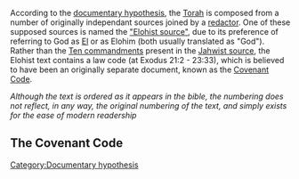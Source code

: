 According to the [[w:documentary hypothesis|documentary hypothesis]], the [[w:Torah|Torah]] is composed from a number of originally independant sources joined by a [[w:redaction|redactor]]. One of these supposed sources is named the [[w:Elohist|"Elohist source"]], due to its preference of referring to God as [[w:El (god)|El]] or as Elohim (both usually translated as "God"). Rather than the [[w:Ten commandments|Ten commandments]] present in the [[w:Jahwist|Jahwist source]], the Elohist text contains a law code (at Exodus 21:2 - 23:33), which is believed to have been an originally separate document, known as the [[w:Covenant Code|Covenant Code]].

''Although the text is ordered as it appears in the bible, the numbering does not reflect, in any way, the original numbering of the text, and simply exists for the ease of modern readership''

==The Covenant Code==

<small>{{font|1|color=#0000FF}}</small>{{font|If thou buy an Hebrew servant, six years he shall serve: and in the seventh he shall go out free for nothing.|color=#000000}}

<small>{{font|2|color=#0000FF}}</small>{{font|If he came in by himself, he shall go out by himself: if he were married, then his wife shall go out with him.|color=#000000}}

<small>{{font|3|color=#0000FF}}</small>{{font|If his master have given him a wife, and she have born him sons or daughters; the wife and her children shall be her master's, and he shall go out by himself.|color=#000000}}

<small>{{font|4|color=#0000FF}}</small>{{font|And if the servant shall plainly say, I love my master, my wife, and my children; I will not go out free:|color=#000000}}

<small>{{font|5|color=#0000FF}}</small>{{font|Then his master shall bring him unto the judges; he shall also bring him to the door, or unto the door post; and his master shall bore his ear through with an aul; and he shall serve him for ever.|color=#000000}}

<small>{{font|6|color=#0000FF}}</small>{{font|And if a man sell his daughter to be a maidservant, she shall not go out as the menservants do.|color=#000000}}

<small>{{font|7|color=#0000FF}}</small>{{font|If she please not her master, who hath betrothed her to himself, then shall he let her be redeemed: to sell her unto a strange nation he shall have no power, seeing he hath dealt deceitfully with her.|color=#000000}}

<small>{{font|8|color=#0000FF}}</small>{{font|And if he have betrothed her unto his son, he shall deal with her after the manner of daughters.|color=#000000}}

<small>{{font|9|color=#0000FF}}</small>{{font|If he take him another wife; her food, her raiment, and her duty of marriage, shall he not diminish.|color=#000000}}

<small>{{font|10|color=#0000FF}}</small>{{font|And if he do not these three unto her, then shall she go out free without money.|color=#000000}}

<small>{{font|11|color=#0000FF}}</small>{{font|He that smiteth a man, so that he die, shall be surely put to death.|color=#000000}}

<small>{{font|12|color=#0000FF}}</small>{{font|And if a man lie not in wait, but God deliver him into his hand; then I will appoint thee a place whither he shall flee.|color=#000000}}

<small>{{font|13|color=#0000FF}}</small>{{font|But if a man come presumptuously upon his neighbour, to slay him with guile; thou shalt take him from mine altar, that he may die.|color=#000000}}

<small>{{font|14|color=#0000FF}}</small>{{font|And he that smiteth his father, or his mother, shall be surely put to death.|color=#000000}}

<small>{{font|15|color=#0000FF}}</small>{{font|And he that stealeth a man, and selleth him, or if he be found in his hand, he shall surely be put to death.|color=#000000}}

<small>{{font|16|color=#0000FF}}</small>{{font|And he that curseth his father, or his mother, shall surely be put to death.|color=#000000}}

<small>{{font|17|color=#0000FF}}</small>{{font|And if men strive together, and one smite another with a stone, or with his fist, and he die not, but keepeth his bed:|color=#000000}}

<small>{{font|18|color=#0000FF}}</small>{{font|If he rise again, and walk abroad upon his staff, then shall he that smote him be quit: only he shall pay for the loss of his time, and shall cause him to be thoroughly healed.|color=#000000}}

<small>{{font|19|color=#0000FF}}</small>{{font|And if a man smite his servant, or his maid, with a rod, and he die under his hand; he shall be surely punished.|color=#000000}}

<small>{{font|20|color=#0000FF}}</small>{{font|Notwithstanding, if he continue a day or two, he shall not be punished: for he is his money.|color=#000000}}

<small>{{font|21|color=#0000FF}}</small>{{font|If men strive, and hurt a woman with child, so that her fruit depart from her, and yet no mischief follow: he shall be surely punished, according as the woman's husband will lay upon him; and he shall pay as the judges determine.|color=#000000}}

<small>{{font|22|color=#0000FF}}</small>{{font|And if any mischief follow, then thou shalt give life for life,|color=#000000}}

<small>{{font|23|color=#0000FF}}</small>{{font|Eye for eye, tooth for tooth, hand for hand, foot for foot,|color=#000000}}

<small>{{font|24|color=#0000FF}}</small>{{font|Burning for burning, wound for wound, stripe for stripe.|color=#000000}}

<small>{{font|25|color=#0000FF}}</small>{{font|And if a man smite the eye of his servant, or the eye of his maid, that it perish; he shall let him go free for his eye's sake.|color=#000000}}

<small>{{font|26|color=#0000FF}}</small>{{font|And if he smite out his manservant's tooth, or his maidservant's tooth; he shall let him go free for his tooth's sake.|color=#000000}}

<small>{{font|27|color=#0000FF}}</small>{{font|If an ox gore a man or a woman, that they die: then the ox shall be surely stoned, and his flesh shall not be eaten; but the owner of the ox shall be quit.|color=#000000}}

<small>{{font|28|color=#0000FF}}</small>{{font|But if the ox were wont to push with his horn in time past, and it hath been testified to his owner, and he hath not kept him in, but that he hath killed a man or a woman; the ox shall be stoned, and his owner also shall be put to death.|color=#000000}}

<small>{{font|29|color=#0000FF}}</small>{{font|If there be laid on him a sum of money, then he shall give for the ransom of his life whatsoever is laid upon him.|color=#000000}}

<small>{{font|30|color=#0000FF}}</small>{{font|Whether he have gored a son, or have gored a daughter, according to this judgment shall it be done unto him.|color=#000000}}

<small>{{font|31|color=#0000FF}}</small>{{font|If the ox shall push a manservant or a maidservant; he shall give unto their master thirty shekels of silver, and the ox shall be stoned.|color=#000000}}

<small>{{font|32|color=#0000FF}}</small>{{font|And if a man shall open a pit, or if a man shall dig a pit, and not cover it, and an ox or an ass fall therein;|color=#000000}}

<small>{{font|33|color=#0000FF}}</small>{{font|The owner of the pit shall make it good, and give money unto the owner of them; and the dead beast shall be his.|color=#000000}}

<small>{{font|34|color=#0000FF}}</small>{{font|And if one man's ox hurt another's, that he die; then they shall sell the live ox, and divide the money of it; and the dead ox also they shall divide.|color=#000000}}

<small>{{font|35|color=#0000FF}}</small>{{font|Or if it be known that the ox hath used to push in time past, and his owner hath not kept him in; he shall surely pay ox for ox; and the dead shall be his own.|color=#000000}}

<small>{{font|36|color=#0000FF}}</small>{{font|If a man shall steal an ox, or a sheep, and kill it, or sell it; he shall restore five oxen for an ox, and four sheep for a sheep.|color=#000000}}

<small>{{font|37|color=#0000FF}}</small>{{font|If a thief be found breaking up, and be smitten that he die, there shall no blood be shed for him.|color=#000000}}

<small>{{font|38|color=#0000FF}}</small>{{font|If the sun be risen upon him, there shall be blood shed for him; for he should make full restitution; if he have nothing, then he shall be sold for his theft.|color=#000000}}

<small>{{font|39|color=#0000FF}}</small>{{font|If the theft be certainly found in his hand alive, whether it be ox, or ass, or sheep; he shall restore double.|color=#000000}}

<small>{{font|40|color=#0000FF}}</small>{{font|If a man shall cause a field or vineyard to be eaten, and shall put in his beast, and shall feed in another man's field; of the best of his own field, and of the best of his own vineyard, shall he make restitution.|color=#000000}}

<small>{{font|41|color=#0000FF}}</small>{{font|If fire break out, and catch in thorns, so that the stacks of corn, or the standing corn, or the field, be consumed therewith; he that kindled the fire shall surely make restitution.|color=#000000}}

<small>{{font|42|color=#0000FF}}</small>{{font|If a man shall deliver unto his neighbour money or stuff to keep, and it be stolen out of the man's house; if the thief be found, let him pay double.|color=#000000}}

<small>{{font|43|color=#0000FF}}</small>{{font|If the thief be not found, then the master of the house shall be brought unto the judges, to see whether he have put his hand unto his neighbour's goods.|color=#000000}}

<small>{{font|44|color=#0000FF}}</small>{{font|For all manner of trespass, whether it be for ox, for ass, for sheep, for raiment, or for any manner of lost thing which another challengeth to be his, the cause of both parties shall come before the judges; and whom the judges shall condemn, he shall pay double unto his neighbour.|color=#000000}}

<small>{{font|45|color=#0000FF}}</small>{{font|If a man deliver unto his neighbour an ass, or an ox, or a sheep, or any beast, to keep; and it die, or be hurt, or driven away, no man seeing it:|color=#000000}}

<small>{{font|46|color=#0000FF}}</small>{{font|Then shall an oath of the LORD be between them both, that he hath not put his hand unto his neighbour's goods; and the owner of it shall accept thereof, and he shall not make it good.|color=#000000}}

<small>{{font|47|color=#0000FF}}</small>{{font|And if it be stolen from him, he shall make restitution unto the owner thereof.|color=#000000}}

<small>{{font|48|color=#0000FF}}</small>{{font|If it be torn in pieces, then let him bring it for witness, and he shall not make good that which was torn.|color=#000000}}

<small>{{font|49|color=#0000FF}}</small>{{font|And if a man borrow ought of his neighbour, and it be hurt, or die, the owner thereof being not with it, he shall surely make it good.|color=#000000}}

<small>{{font|50|color=#0000FF}}</small>{{font|But if the owner thereof be with it, he shall not make it good: if it be an hired thing, it came for his hire.|color=#000000}}

<small>{{font|51|color=#0000FF}}</small>{{font|And if a man entice a maid that is not betrothed, and lie with her, he shall surely endow her to be his wife.|color=#000000}}

<small>{{font|52|color=#0000FF}}</small>{{font|If her father utterly refuse to give her unto him, he shall pay money according to the dowry of virgins.|color=#000000}}

<small>{{font|53|color=#0000FF}}</small>{{font|Thou shalt not suffer a witch to live.|color=#000000}}

<small>{{font|54|color=#0000FF}}</small>{{font|Whosoever lieth with a beast shall surely be put to death.|color=#000000}}

<small>{{font|55|color=#0000FF}}</small>{{font|He that sacrificeth unto any god, save unto the LORD only, he shall be utterly destroyed.|color=#000000}}

<small>{{font|56|color=#0000FF}}</small>{{font|Thou shalt neither vex a stranger, nor oppress him: for ye were strangers in the land of Egypt.|color=#000000}}

<small>{{font|57|color=#0000FF}}</small>{{font|Ye shall not afflict any widow, or fatherless child.|color=#000000}}

<small>{{font|58|color=#0000FF}}</small>{{font|If thou afflict them in any wise, and they cry at all unto me, I will surely hear their cry;|color=#000000}}

<small>{{font|59|color=#0000FF}}</small>{{font|And my wrath shall wax hot, and I will kill you with the sword; and your wives shall be widows, and your children fatherless.|color=#000000}}

<small>{{font|60|color=#0000FF}}</small>{{font|If thou lend money to any of my people that is poor by thee,  thou shalt not be to him as an usurer, neither shalt thou lay upon him usury.|color=#000000}}

<small>{{font|61|color=#0000FF}}</small>{{font|If thou at all take thy neighbour's raiment to pledge, thou shalt deliver it unto him by that the sun goeth down:|color=#000000}}

<small>{{font|62|color=#0000FF}}</small>{{font|For that is his covering only, it is his raiment for his skin: wherein shall he sleep? and it shall come to pass, when he crieth unto me, that I will hear; for I am gracious.|color=#000000}}

<small>{{font|63|color=#0000FF}}</small>{{font|Thou shalt not revile the gods, nor curse the ruler of thy people.|color=#000000}}

<small>{{font|64|color=#0000FF}}</small>{{font|Thou shalt not delay to offer the first of thy ripe fruits, and of thy liquors: the firstborn of thy sons shalt thou give unto me.|color=#000000}}

<small>{{font|65|color=#0000FF}}</small>{{font|Likewise shalt thou do with thine oxen, and with thy sheep: seven days it shall be with his dam; on the eighth day thou shalt give it me.|color=#000000}}

<small>{{font|66|color=#0000FF}}</small>{{font|And ye shall be holy men unto me: neither shall ye eat any flesh that is torn of beasts in the field; ye shall cast it to the dogs.|color=#000000}}

<small>{{font|67|color=#0000FF}}</small>{{font|Thou shalt not raise a false report: put not thine hand with the wicked to be an unrighteous witness.|color=#000000}}

<small>{{font|68|color=#0000FF}}</small>{{font|Thou shalt not follow a multitude to do evil; neither shalt thou speak in a cause to decline after many to wrest judgment:|color=#000000}}

<small>{{font|69|color=#0000FF}}</small>{{font|Neither shalt thou countenance a poor man in his cause.|color=#000000}}

<small>{{font|70|color=#0000FF}}</small>{{font|If thou meet thine enemy's ox or his ass going astray, thou shalt surely bring it back to him again.|color=#000000}}

<small>{{font|71|color=#0000FF}}</small>{{font|If thou see the ass of him that hateth thee lying under his burden, and wouldest forbear to help him, thou shalt surely help with him.|color=#000000}}

<small>{{font|72|color=#0000FF}}</small>{{font|Thou shalt not wrest the judgment of thy poor in his cause.|color=#000000}}

<small>{{font|73|color=#0000FF}}</small>{{font|Keep thee far from a false matter; and the innocent and righteous slay thou not: for I will not justify the wicked.|color=#000000}}

<small>{{font|74|color=#0000FF}}</small>{{font|And thou shalt take no gift: for the gift blindeth the wise, and perverteth the words of the righteous.|color=#000000}}

<small>{{font|75|color=#0000FF}}</small>{{font|Also thou shalt not oppress a stranger: for ye know the heart of a stranger, seeing ye were strangers in the land of Egypt.|color=#000000}}

<small>{{font|76|color=#0000FF}}</small>{{font|And six years thou shalt sow thy land, and shalt gather in the fruits thereof:|color=#000000}}

<small>{{font|77|color=#0000FF}}</small>{{font|But the seventh year thou shalt let it rest and lie still; that the poor of thy people may eat: and what they leave the beasts of the field shall eat. In like manner thou shalt deal with thy vineyard, and with thy oliveyard.|color=#000000}}

<small>{{font|78|color=#0000FF}}</small>{{font|Six days thou shalt do thy work, and on the seventh day thou shalt rest: that thine ox and thine ass may rest, and the son of thy handmaid, and the stranger, may be refreshed.|color=#000000}}

<small>{{font|79|color=#0000FF}}</small>{{font|And in all things that I have said unto you be circumspect: and make no mention of the name of other gods, neither let it be heard out of thy mouth.|color=#000000}}

<small>{{font|80|color=#0000FF}}</small>{{font|Three times thou shalt keep a feast unto me in the year.|color=#000000}}

<small>{{font|81|color=#0000FF}}</small>{{font|Thou shalt keep the feast of unleavened bread.|color=#000000}}

<small>{{font|82|color=#0000FF}}</small>{{font|And the feast of harvest, the firstfruits of thy labours, which thou hast sown in the field: and the feast of ingathering, which is in the end of the year, when thou hast gathered in thy labours out of the field.|color=#000000}}

<small>{{font|83|color=#0000FF}}</small>{{font|Three times in the year all thy males shall [see the face of ] the LORD God.|color=#000000}}

<small>{{font|84|color=#0000FF}}</small>{{font|Thou shalt not offer the blood of my sacrifice with leavened bread; neither shall the fat of my sacrifice remain until the morning.|color=#000000}}

<small>{{font|85|color=#0000FF}}</small>{{font|The first of the firstfruits of thy land thou shalt bring into the house of the LORD thy God. Thou shalt not seethe a kid in his mother's milk.|color=#000000}}

<small>{{font|86|color=#0000FF}}</small>{{font|Behold, I send an Angel before thee, to keep thee in the way, and to bring thee into the place which I have prepared.|color=#000000}}

<small>{{font|87|color=#0000FF}}</small>{{font|Beware of him, and obey his voice, provoke him not; for he will not pardon your transgressions: for my name is in him.|color=#000000}}

<small>{{font|88|color=#0000FF}}</small>{{font|But if thou shalt indeed obey his voice, and do all that I speak; then I will be an enemy unto thine enemies, and an adversary unto thine adversaries.|color=#000000}}

<small>{{font|89|color=#0000FF}}</small>{{font|For mine Angel shall go before thee, and bring thee in unto the Amorites, and the Hittites, and the Perizzites, and the Canaanites, the Hivites, and the Jebusites: and I will cut them off.|color=#000000}}

<small>{{font|90|color=#0000FF}}</small>{{font|Thou shalt not bow down to their gods, nor serve them, nor do after their works: but thou shalt utterly overthrow them, and quite break down their images.|color=#000000}}

<small>{{font|91|color=#0000FF}}</small>{{font|And ye shall serve the LORD your God, and he shall bless thy bread, and thy water; and I will take sickness away from the midst of thee.|color=#000000}}

<small>{{font|92|color=#0000FF}}</small>{{font|There shall nothing cast their young, nor be barren, in thy land: the number of thy days I will fulfil.|color=#000000}}

<small>{{font|93|color=#0000FF}}</small>{{font|I will send my fear before thee, and will destroy all the people to whom thou shalt come, and I will make all thine enemies turn their backs unto thee.|color=#000000}}

<small>{{font|94|color=#0000FF}}</small>{{font|And I will send hornets before thee, which shall drive out the Hivite, the Canaanite, and the Hittite, from before thee.|color=#000000}}

<small>{{font|95|color=#0000FF}}</small>{{font|I will not drive them out from before thee in one year; lest the land become desolate, and the beast of the field multiply against thee.|color=#000000}}

<small>{{font|96|color=#0000FF}}</small>{{font|By little and little I will drive them out from before thee, until thou be increased, and inherit the land.|color=#000000}}

<small>{{font|97|color=#0000FF}}</small>{{font|And I will set thy bounds from the Red sea even unto the sea of the Philistines, and from the desert unto the river: for I will deliver the inhabitants of the land into your hand; and thou shalt drive them out before thee.|color=#000000}}

<small>{{font|98|color=#0000FF}}</small>{{font|Thou shalt make no covenant with them, nor with their gods.|color=#000000}}

<small>{{font|99|color=#0000FF}}</small>{{font|They shall not dwell in thy land, lest they make thee sin against me: for if thou serve their gods, it will surely be a snare unto thee.|color=#000000}}

[[Category:Documentary hypothesis]]